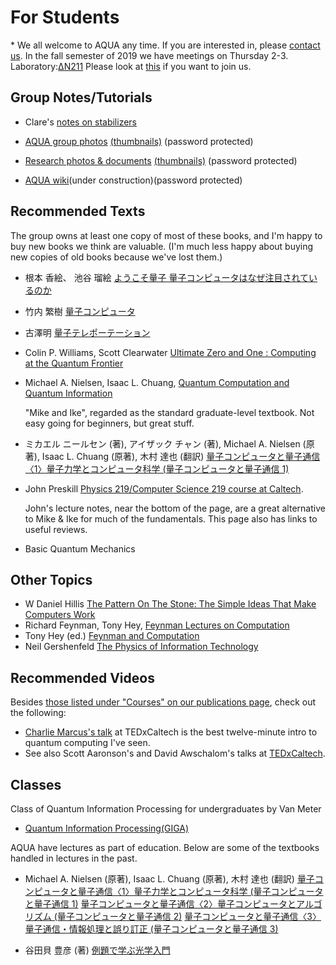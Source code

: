 # For Students

\* We all welcome to AQUA any time. If you are interested in, please [contact us](mailto:rdv@sfc.wide.ad.jp). In the fall semester of 2019 we have meetings on Thursday 2-3. Laboratory:[ΔN211](access.html) Please look at [this](https://portal.sfc.wide.ad.jp/newcomer) if you want to join us.

Group Notes/Tutorials
---------------------

*   Clare's [notes on stabilizers](http://aqua.sfc.wide.ad.jp/internal/stabilizers.pdf)

*   [AQUA group photos](http://sheryl.sfc.wide.ad.jp/aqua_internal/photos/) [(thumbnails)](http://sheryl.sfc.wide.ad.jp/aqua_internal/photos/thumbnail/) (password protected)
*   [Research photos & documents](http://sheryl.sfc.wide.ad.jp/aqua_internal/research/) [(thumbnails)](http://sheryl.sfc.wide.ad.jp/aqua_internal/research/thumbnail/) (password protected)
*   [AQUA wiki](http://web.sfc.keio.ac.jp/~s16657sn/pukiwiki/index.php)(under construction)(password protected)

Recommended Texts
-----------------

The group owns at least one copy of most of these books, and I'm happy to buy new books we think are valuable. (I'm much less happy about buying new copies of old books because we've lost them.)

*   根本 香絵、 池谷 瑠絵
    [ようこそ量子 量子コンピュータはなぜ注目されているのか](http://www.amazon.co.jp/%E3%82%88%E3%81%86%E3%81%93%E3%81%9D%E9%87%8F%E5%AD%90-%E9%87%8F%E5%AD%90%E3%82%B3%E3%83%B3%E3%83%94%E3%83%A5%E3%83%BC%E3%82%BF%E3%81%AF%E3%81%AA%E3%81%9C%E6%B3%A8%E7%9B%AE%E3%81%95%E3%82%8C%E3%81%A6%E3%81%84%E3%82%8B%E3%81%AE%E3%81%8B-%E4%B8%B8%E5%96%84%E3%83%A9%E3%82%A4%E3%83%96%E3%83%A9%E3%83%AA%E3%83%BC-%E6%A0%B9%E6%9C%AC-%E9%A6%99%E7%B5%B5/dp/4621053752/ref=sr_1_1?ie=UTF8&qid=1305271484&sr=8-1)
*   竹内 繁樹
    [量子コンピュータ](http://www.amazon.co.jp/%E9%87%8F%E5%AD%90%E3%82%B3%E3%83%B3%E3%83%94%E3%83%A5%E3%83%BC%E3%82%BF-%E3%83%96%E3%83%AB%E3%83%BC%E3%83%90%E3%83%83%E3%82%AF%E3%82%B9-%E7%AB%B9%E5%86%85-%E7%B9%81%E6%A8%B9/dp/4062574691/ref=sr_1_1?ie=UTF8&qid=1305271589&sr=8-1)
*   古澤明
    [量子テレポーテーション](http://www.amazon.co.jp/%E9%87%8F%E5%AD%90%E3%83%86%E3%83%AC%E3%83%9D%E3%83%BC%E3%83%86%E3%83%BC%E3%82%B7%E3%83%A7%E3%83%B3-%E3%83%96%E3%83%AB%E3%83%BC%E3%83%90%E3%83%83%E3%82%AF%E3%82%B9-%E5%8F%A4%E6%BE%A4-%E6%98%8E/dp/4062576481/ref=pd_sim_b_4)
*   Colin P. Williams, Scott Clearwater
    [Ultimate Zero and One : Computing at the Quantum Frontier](http://www.amazon.com/Ultimate-Zero-One-Computing-Frontier/dp/0387947698/ref=sr_1_1?ie=UTF8&qid=1305272076&sr=8-1)
*   Michael A. Nielsen, Isaac L. Chuang,
    [Quantum Computation and Quantum Information](http://www.amazon.com/Quantum-Computation-Information-Cambridge-Sciences/dp/0521635039/ref=sr_1_1?ie=UTF8&s=books&qid=1305272170&sr=1-1)

    "Mike and Ike", regarded as the standard graduate-level textbook. Not easy going for beginners, but great stuff.

*   ミカエル ニールセン (著), アイザック チャン (著), Michael A. Nielsen (原著), Isaac L. Chuang (原著), 木村 達也 (翻訳)
    [量子コンピュータと量子通信〈1〉量子力学とコンピュータ科学 (量子コンピュータと量子通信 1)](http://amzn.asia/fflBf2l)
*   John Preskill
    [Physics 219/Computer Science 219 course at Caltech](http://www.theory.caltech.edu/~preskill/ph229/).

    John's lecture notes, near the bottom of the page, are a great alternative to Mike & Ike for much of the fundamentals. This page also has links to useful reviews.

*   Basic Quantum Mechanics

Other Topics
------------

*   W Daniel Hillis
    [The Pattern On The Stone: The Simple Ideas That Make Computers Work](http://www.amazon.com/Pattern-Stone-Computers-Science-Masters/dp/046502596X/ref=sr_1_1?s=books&ie=UTF8&qid=1305273026&sr=1-1)
*   Richard Feynman, Tony Hey,
    [Feynman Lectures on Computation](http://www.amazon.com/Feynman-Lectures-Computation-Richard-P/dp/B0002D6D1A/ref=sr_1_1?ie=UTF8&s=books&qid=1305272695&sr=1-1)
*   Tony Hey (ed.)
    [Feynman and Computation](http://www.amazon.com/Feynman-Computation-Anthony-Hey/dp/081334039X/ref=sr_1_2?ie=UTF8&s=books&qid=1305272695&sr=1-2)
*   Neil Gershenfeld
    [The Physics of Information Technology](http://www.amazon.com/Physics-Information-Technology-Cambridge-Sciences/dp/0521580447/ref=sr_1_1?s=books&ie=UTF8&qid=1305273168&sr=1-1)

Recommended Videos
------------------

Besides [those listed under "Courses" on our publications page](http://aqua.sfc.wide.ad.jp/Publications.html#courses), check out the following:

*   [Charlie Marcus's talk](http://tedxcaltech.com/speakers/charlie-marcus) at TEDxCaltech is the best twelve-minute intro to quantum computing I've seen.
*   See also Scott Aaronson's and David Awschalom's talks at [TEDxCaltech](http://www.tedxcaltech.com/).

Classes
-------

Class of Quantum Information Processing for undergraduates by Van Meter

*   [Quantum Information Processing(GIGA)](https://vu.sfc.keio.ac.jp/course2014/summary/syll_view_c.cgi?yc=2017_35765&ks=C2084)

AQUA have lectures as part of education. Below are some of the textbooks handled in lectures in the past.

*   Michael A. Nielsen (原著), Isaac L. Chuang (原著), 木村 達也 (翻訳)
    [量子コンピュータと量子通信〈1〉量子力学とコンピュータ科学 (量子コンピュータと量子通信 1)](http://amzn.asia/fflBf2l)
    [量子コンピュータと量子通信〈2〉量子コンピュータとアルゴリズム (量子コンピュータと量子通信 2)](http://amzn.asia/90Ml9C5)
    [量子コンピュータと量子通信〈3〉量子通信・情報処理と誤り訂正 (量子コンピュータと量子通信 3)](http://amzn.asia/iPoonVu)

*   谷田貝 豊彦 (著)
    [例題で学ぶ光学入門](http://amzn.asia/dWtFx9w)

